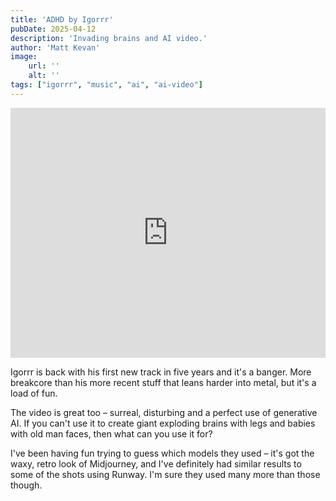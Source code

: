 ```yaml
---
title: 'ADHD by Igorrr'
pubDate: 2025-04-12
description: 'Invading brains and AI video.'
author: 'Matt Kevan'
image:
    url: ''
    alt: ''
tags: ["igorrr", "music", "ai", "ai-video"]
---
```

<iframe width="100%" height="400" src="https://www.youtube.com/embed/TGIvO4eh190?si=uofwI7m-EfpF35np" title="YouTube video player" frameborder="0" allow="accelerometer; autoplay; clipboard-write; encrypted-media; gyroscope; picture-in-picture; web-share" referrerpolicy="strict-origin-when-cross-origin" allowfullscreen></iframe>

Igorrr is back with his first new track in five years and it's a banger. More breakcore than his more recent stuff that leans harder into metal, but it's a load of fun.

The video is great too – surreal, disturbing and a perfect use of generative AI. If you can't use it to create giant exploding brains with legs and babies with old man faces, then what can you use it for?

I've been having fun trying to guess which models they used – it's got the waxy, retro look of Midjourney, and I've definitely had similar results to some of the shots using Runway. I'm sure they used many more than those though.